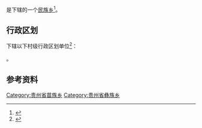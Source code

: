 {{中国乡级行政区|52/05/25/210/000}}

'''{{PAGENAMEBASE}}'''是{{PRC admin/fullname|52/05/25/210/000|3}}下辖的一个[[民族乡|民族乡]]<ref>{{PRC admin/ref sgc|{{PRC admin/parent|52/05/25/210/000}}}}</ref>。

== 行政区划 ==
{{PAGENAMEBASE}}下辖以下村级行政区划单位<ref>{{PRC admin/ref sgc|52/05/25/210/000}}</ref>：

{{PRC admin/children|52/05/25/210/000}}。

== 参考资料 ==
{{reflist}}

{{贵州行政区划小作品}}
{{PRC admin/navcat|52/05/25/210/000}}
[[Category:贵州省苗族乡|Category:贵州省苗族乡]]
[[Category:贵州省彝族乡|Category:贵州省彝族乡]]